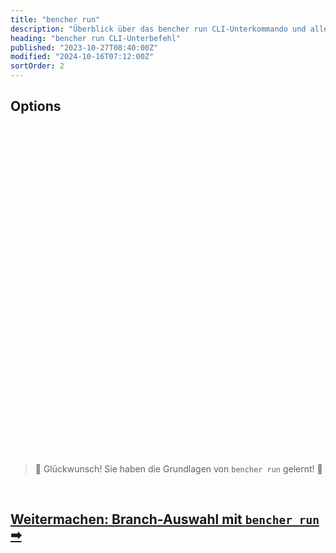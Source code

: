 ```yaml
---
title: "bencher run"
description: "Überblick über das bencher run CLI-Unterkommando und alle seine Flags, Argumente und Funktionen"
heading: "bencher run CLI-Unterbefehl"
published: "2023-10-27T08:40:00Z"
modified: "2024-10-16T07:12:00Z"
sortOrder: 2
---
```



<Intro />

<Cmd />

<BenchmarkCommand />

## Options

<Project />

<br />

<Token />

<br />

<BranchSelection />

<br />

<Hash />

<br />

<NoHash />

<br />

<Testbed />

<br />

<Thresholds />

<br />

<Adapters />

<br />

<Iter />

<br />

<Fold />

<br />

<Backdate />

<br />

<AllowFailure />

<br />

<Format />

<br />

<Quiet />

<br />

<GitHubActions />

<br />

<CiOnlyThresholds />

<br />

<CiOnlyOnAlert />

<br />

<CiId />

<br/>

<CiNumber />

<br/>

<Shell />

<br />

<Flag />

<br />

<Exec />

<br />

<Host />

<br />

<InsecureHost />

<br />

<NativeTls />

<br />

<Timeout />

<br />

<Attempts />

<br />

<RetryAfter />

<br />

<DryRun />

<br />

<Help />

<br />
<br />

> 🐰 Glückwunsch! Sie haben die Grundlagen von <code>bencher run</code> gelernt! 🎉

<br/>

<h2><a href="/de/docs/explanation/branch-selection/">Weitermachen: Branch-Auswahl mit <code>bencher run</code> ➡</a></h2>